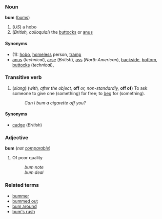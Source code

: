===Noun===
'''bum''' ([[bums]])

# (''US'') a hobo
# (''British, colloquial'') the [[buttocks]] or [[anus]]

====Synonyms====
*(1): [[hobo]], [[homeless]] person, [[tramp]]
*[[anus]] (''technical''), [[arse]] (''British''), [[ass]] (''North American''), [[backside]], [[bottom]], [[buttocks]] (''technical''), <!-- [[hiney]] (how do you spell this? --> <!-- many more can be added here... -->

===Transitive verb===
# (''slang'') (''with, after the object,'' '''off''' ''or, non-standardly,'' '''off of''') To ask someone to give one (something) for free; to [[beg]] for (something).
#:''Can I bum a cigarette off you?''

====Synonyms====
*[[cadge]] (''British'')

===Adjective===
'''bum''' (''not [[comparable]]'')
# Of poor quality <!--needs some work-->
#:''bum note''
#:''bum deal''

===Related terms===
*[[bummer]]
*[[bummed out]]
*[[bum around]]
*[[bum's rush]]
